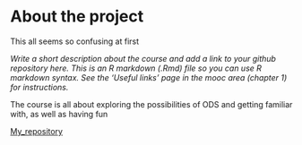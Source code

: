 
# About the project
This all seems so confusing at first

*Write a short description about the course and add a link to your github repository here. This is an R markdown (.Rmd) file so you can use R markdown syntax. See the 'Useful links' page in the mooc area (chapter 1) for instructions.*

The course is all about exploring the possibilities of ODS and getting familiar with, as well as having fun

[My_repository](https://github.com/MikaelM76/IODS-project)









